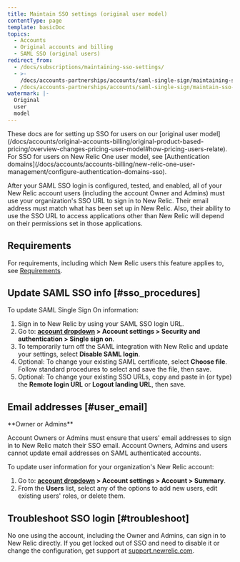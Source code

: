 ```yaml
---
title: Maintain SSO settings (original user model)
contentType: page
template: basicDoc
topics:
  - Accounts
  - Original accounts and billing
  - SAML SSO (original users)
redirect_from:
  - /docs/subscriptions/maintaining-sso-settings/
  - >-
    /docs/accounts-partnerships/accounts/saml-single-sign/maintaining-sso-settings/
  - /docs/accounts-partnerships/accounts/saml-single-sign/maintain-sso-settings/
watermark: |-
  Original
  user
  model
---
```


<Callout variant="important">
  These docs are for setting up SSO for users on our [original user model](/docs/accounts/original-accounts-billing/original-product-based-pricing/overview-changes-pricing-user-model#how-pricing-users-relate). For SSO for users on New Relic One user model, see [Authentication domains](/docs/accounts/accounts-billing/new-relic-one-user-management/configure-authentication-domains-sso).
</Callout>

After your SAML SSO login is configured, tested, and enabled, all of your New Relic account users (including the account Owner and Admins) must use your organization's SSO URL to sign in to New Relic. Their email address must match what has been set up in New Relic. Also, their ability to use the SSO URL to access applications other than New Relic will depend on their permissions set in those applications.

## Requirements

For requirements, including which New Relic users this feature applies to, see [Requirements](/docs/accounts/accounts/saml-single-sign/saml-service-providers#requirements).

## Update SAML SSO info [#sso_procedures]

To update SAML Single Sign On information:

1. Sign in to New Relic by using your SAML SSO login URL.
2. Go to: **[account dropdown](/docs/accounts-partnerships/education/getting-started-new-relic/glossary#account-dropdown) > Account settings > Security and authentication > Single sign on**.
3. To temporarily turn off the SAML integration with New Relic and update your settings, select **Disable SAML login**.
4. Optional: To change your existing SAML certificate, select **Choose file**. Follow standard procedures to select and save the file, then save.
5. Optional: To change your existing SSO URLs, copy and paste in (or type) the **Remote login URL** or **Logout landing URL**, then save.

## Email addresses [#user_email]

<Callout variant="tip">
  **Owner or Admins**
</Callout>

Account Owners or Admins must ensure that users' email addresses to sign in to New Relic match their SSO email. Account Owners, Admins and users cannot update email addresses on SAML authenticated accounts.

To update user information for your organization's New Relic account:

1. Go to: **[account dropdown](/docs/accounts-partnerships/education/getting-started-new-relic/glossary#account-dropdown) > Account settings > Account > Summary**.
2. From the **Users** list, select any of the options to add new users, edit existing users' roles, or delete them.

## Troubleshoot SSO login [#troubleshoot]

No one using the account, including the Owner and Admins, can sign in to New Relic directly. If you get locked out of SSO and need to disable it or change the configuration, get support at [support.newrelic.com](https://support.newrelic.com).
